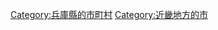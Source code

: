{{Commonscat|Itami, Hyogo}}
{{Catmore}}

{{DEFAULTSORT:Itami-shi}}
[[Category:兵庫縣的市町村|Category:兵庫縣的市町村]]
[[Category:近畿地方的市|Category:近畿地方的市]]